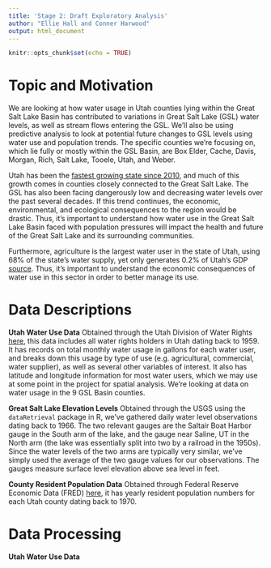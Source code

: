 ```yaml
---
title: 'Stage 2: Draft Exploratory Analysis'
author: "Ellie Hall and Conner Harwood"
output: html_document
---
```


```r
knitr::opts_chunk$set(echo = TRUE)
```

# Topic and Motivation

We are looking at how water usage in Utah counties lying within the Great Salt Lake Basin has contributed to variations in Great Salt Lake (GSL) water levels, as well as stream flows entering the GSL. We'll also be using predictive analysis to look at potential future changes to GSL levels using water use and population trends. The specific counties we're focusing on, which lie fully or mostly within the GSL Basin, are Box Elder, Cache, Davis, Morgan, Rich, Salt Lake, Tooele, Utah, and Weber.

Utah has been the [fastest growing state since 2010](https://worldpopulationreview.com/state-rankings/fastest-growing-states), and much of this growth comes in counties closely connected to the Great Salt Lake. The GSL has also been facing dangerously low and decreasing water levels over the past several decades. If this trend continues, the economic, environmental, and ecological consequences to the region would be drastic. Thus, it's important to understand how water use in the Great Salt Lake Basin faced with population pressures will impact the health and future of the Great Salt Lake and its surrounding communities. 

Furthermore, agriculture is the largest water user in the state of Utah, using 68% of the state's water supply, yet only generates 0.2% of Utah's GDP [source](https://www.google.com/url?sa=t&rct=j&q=&esrc=s&source=web&cd=&ved=2ahUKEwjU4_Tf8aOCAxU9MjQIHS19CYEQFnoECA4QAw&url=https%3A%2F%2Fcontent.csbs.utah.edu%2F~lozada%2FResearch%2FUtahAgWaterUseHay.docx%23%3A~%3Atext%3DUsing%252068%2525%2520of%2520Utah%27s%2520water%2Cto%2520which%2520we%2520will%2520return.&usg=AOvVaw0IdpqkRNtyRjWG_ycnpIPq&opi=89978449). Thus, it’s important to understand the economic consequences of water use in this sector in order to better manage its use.


# Data Descriptions

**Utah Water Use Data**
Obtained through the Utah Division of Water Rights [here](https://waterrights.utah.gov/asp_apps/generalWaterUse/WaterUseList.asp), this data includes all water rights holders in Utah dating back to 1959. It has records on total monthly water usage in gallons for each water user, and breaks down this usage by type of use (e.g. agricultural, commercial, water supplier), as well as several other variables of interest. It also has latitude and longitude information for most water users, which we may use at some point in the project for spatial analysis. We're looking at data on water usage in the 9 GSL Basin counties.

**Great Salt Lake Elevation Levels**
Obtained through the USGS using the `dataRetrieval` package in R, we've gathered daily water level observations dating back to 1966. The two relevant gauges are the Saltair Boat Harbor gauge in the South arm of the lake, and the gauge near Saline, UT in the North arm (the lake was essentially split into two by a railroad in the 1950s). Since the water levels of the two arms are typically very similar, we've simply used the average of the two gauge values for our observations. The gauges measure surface level elevation above sea level in feet.

**County Resident Population Data**
Obtained through Federal Reserve Economic Data (FRED) [here](https://fred.stlouisfed.org/categories/30154), it has yearly resident population numbers for each Utah county dating back to 1970.


# Data Processing

**Utah Water Use Data**
